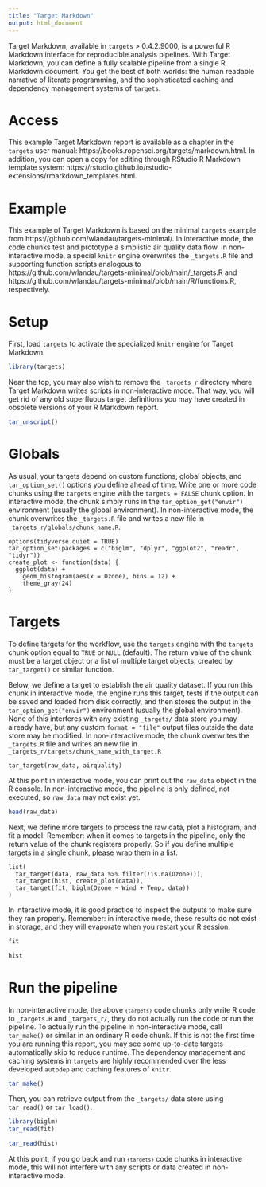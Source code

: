 ```yaml
---
title: "Target Markdown"
output: html_document
---
```


Target Markdown, available in `targets` > 0.4.2.9000, is a powerful R Markdown interface for reproducible analysis pipelines. With Target Markdown, you can define a fully scalable pipeline from a single R Markdown document. You get the best of both worlds: the human readable narrative of literate programming, and the sophisticated caching and dependency management systems of `targets`.

# Access

This example Target Markdown report is available as a chapter in the `targets` user manual: https://books.ropensci.org/targets/markdown.html. In addition, you can open a copy for editing through RStudio R Markdown template system: https://rstudio.github.io/rstudio-extensions/rmarkdown_templates.html.

# Example

This example of Target Markdown is based on the minimal `targets` example from https://github.com/wlandau/targets-minimal/. In interactive mode, the code chunks test and prototype a simplistic air quality data flow. In non-interactive mode, a special `knitr` engine overwrites the `_targets.R` file and supporting function scripts analogous to https://github.com/wlandau/targets-minimal/blob/main/_targets.R and https://github.com/wlandau/targets-minimal/blob/main/R/functions.R, respectively. 

# Setup

First, load `targets` to activate the specialized `knitr` engine for Target Markdown.

```r
library(targets)
```

Near the top, you may also wish to remove the `_targets_r` directory where Target Markdown writes scripts in non-interactive mode. That way, you will get rid of any old superfluous target definitions you may have created in obsolete versions of your R Markdown report.

```r
tar_unscript()
```

# Globals

As usual, your targets depend on custom functions, global objects, and `tar_option_set()` options you define ahead of time. Write one or more code chunks using the `targets` engine with the `targets = FALSE` chunk option. In interactive mode, the chunk simply runs in the `tar_option_get("envir")` environment (usually the global environment). In non-interactive mode, the chunk overwrites the `_targets.R` file and writes a new file in `_targets_r/globals/chunk_name.R`.

```targets
options(tidyverse.quiet = TRUE)
tar_option_set(packages = c("biglm", "dplyr", "ggplot2", "readr", "tidyr"))
create_plot <- function(data) {
  ggplot(data) +
    geom_histogram(aes(x = Ozone), bins = 12) +
    theme_gray(24)
}
```

# Targets

To define targets for the workflow, use the `targets` engine with the `targets` chunk option equal to `TRUE` or `NULL` (default). The return value of the chunk must be a target object or a list of multiple target objects, created by `tar_target()` or similar function.

Below, we define a target to establish the air quality dataset. If you run this chunk in interactive mode, the engine runs this target, tests if the output can be saved and loaded from disk correctly, and then stores the output in the `tar_option_get("envir")` environment (usually the global environment). None of this interferes with any existing `_targets/` data store you may already have, but any custom `format = "file"` output files outside the data store may be modified. In non-interactive mode, the chunk overwrites the `_targets.R` file and writes an new file in `_targets_r/targets/chunk_name_with_target.R`

```targets
tar_target(raw_data, airquality)
```
At this point in interactive mode, you can print out the `raw_data` object in the R console. In non-interactive mode, the pipeline is only defined, not executed, so `raw_data` may not exist yet.

```r
head(raw_data)
```

Next, we define more targets to process the raw data, plot a histogram, and fit a model. Remember: when it comes to targets in the pipeline, only the return value of the chunk registers properly. So if you define multiple targets in a single chunk, please wrap them in a list.

```targets
list(
  tar_target(data, raw_data %>% filter(!is.na(Ozone))),
  tar_target(hist, create_plot(data)),
  tar_target(fit, biglm(Ozone ~ Wind + Temp, data))
)
```

In interactive mode, it is good practice to inspect the outputs to make sure they ran properly. Remember: in interactive mode, these results do not exist in storage, and they will evaporate when you restart your R session.

```r
fit
```

```r
hist
```

# Run the pipeline

In non-interactive mode, the above <code>```{targets}```</code> code chunks only write R code to `_targets.R` and `_targets_r/`, they do not actually run the code or run the pipeline. To actually run the pipeline in non-interactive mode, call `tar_make()` or similar in an ordinary R code chunk. If this is not the first time you are running this report, you may see some up-to-date targets automatically skip to reduce runtime. The dependency management and caching systems in `targets` are highly recommended over the less developed `autodep` and caching features of `knitr`.

```r
tar_make()
```

Then, you can retrieve output from the `_targets/` data store using `tar_read()` or `tar_load()`.

```r
library(biglm)
tar_read(fit)
```

```r
tar_read(hist)
```

At this point, if you go back and run <code>```{targets}```</code> code chunks in interactive mode, this will not interfere with any scripts or data created in non-interactive mode.
